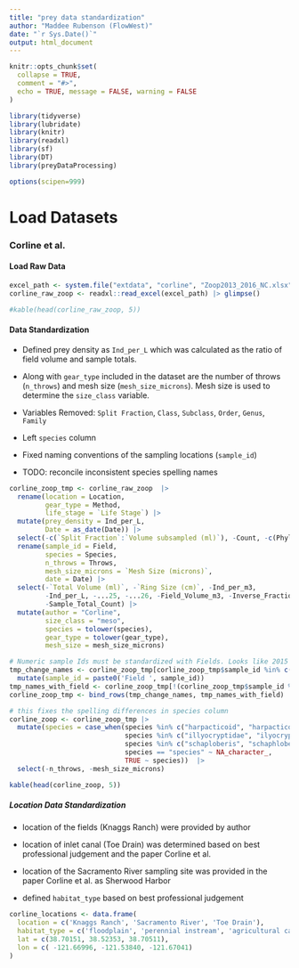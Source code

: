```yaml
---
title: "prey data standardization"
author: "Maddee Rubenson (FlowWest)"
date: "`r Sys.Date()`"
output: html_document
---
```


```r
knitr::opts_chunk$set(
  collapse = TRUE,
  comment = "#>",
  echo = TRUE, message = FALSE, warning = FALSE
)

library(tidyverse)
library(lubridate)
library(knitr)
library(readxl)
library(sf)
library(DT)
library(preyDataProcessing)

options(scipen=999)
```

# Load Datasets {.tabset .tabset-fade .tabset-pills}

### Corline et al. {.tabset .tabset-fade .tabset-pills}

#### Load Raw Data

```r
excel_path <- system.file("extdata", "corline", "Zoop2013_2016_NC.xlsx", package = "preyDataProcessing")
corline_raw_zoop <- readxl::read_excel(excel_path) |> glimpse()

#kable(head(corline_raw_zoop, 5))
```

#### Data Standardization

-   Defined prey density as `Ind_per_L` which was calculated as the ratio of field volume and sample totals.

-   Along with `gear_type` included in the dataset are the number of throws (`n_throws`) and mesh size (`mesh_size_microns`). Mesh size is used to determine the `size_class` variable.

-   Variables Removed: `Split Fraction`, `Class`, `Subclass`, `Order`, `Genus`, `Family`

-   Left `species` column

-   Fixed naming conventions of the sampling locations (`sample_id`)

-   TODO: reconcile inconsistent species spelling names

```r
corline_zoop_tmp <- corline_raw_zoop  |> 
  rename(location = Location, 
         gear_type = Method, 
         life_stage = `Life Stage`) |> 
  mutate(prey_density = Ind_per_L,
         Date = as_date(Date)) |> 
  select(-c(`Split Fraction`:`Volume subsampled (ml)`), -Count, -c(Phylum:Genus)) %>%
  rename(sample_id = Field, 
         species = Species, 
         n_throws = Throws, 
         mesh_size_microns = `Mesh Size (microns)`,
         date = Date) |> 
  select(-`Total Volume (ml)`, -`Ring Size (cm)`, -Ind_per_m3,
         -Ind_per_L, -...25, -...26, -Field_Volume_m3, -Inverse_Fraction, 
         -Sample_Total_Count) |> 
  mutate(author = "Corline",
         size_class = "meso",
         species = tolower(species),
         gear_type = tolower(gear_type),
         mesh_size = mesh_size_microns) 

# Numeric sample Ids must be standardized with Fields. Looks like 2015 data has 1 - 9 as sample Id while data from 2013 has Field 1 - Field 9. This is updated to have the sample_ids as follows, where the NA corresponds to the sites on the Sacramento River. 
tmp_change_names <- corline_zoop_tmp[corline_zoop_tmp$sample_id %in% c(1:10), ] %>%
  mutate(sample_id = paste0('Field ', sample_id))
tmp_names_with_field <- corline_zoop_tmp[!(corline_zoop_tmp$sample_id %in% c(1:10)), ]
corline_zoop_tmp <- bind_rows(tmp_change_names, tmp_names_with_field)

# this fixes the spelling differences in species column 
corline_zoop <- corline_zoop_tmp |> 
  mutate(species = case_when(species %in% c("harpacticoid", "harpacticoida") ~ "harpacticoida",
                             species %in% c("illyocryptidae", "ilyocryptidae") ~ "ilyocryptidae",
                             species %in% c("schaploberis", "schaphloberis") ~ "schaphloberis", 
                             species == "species" ~ NA_character_, 
                             TRUE ~ species))  |> 
  select(-n_throws, -mesh_size_microns) 

kable(head(corline_zoop, 5))

```

##### Location Data Standardization

-   location of the fields (Knaggs Ranch) were provided by author

-   location of inlet canal (Toe Drain) was determined based on best professional judgement and the paper Corline et al.

-   location of the Sacramento River sampling site was provided in the paper Corline et al. as Sherwood Harbor

-   defined `habitat_type` based on best professional judgement

```r

corline_locations <- data.frame(
  location = c('Knaggs Ranch', 'Sacramento River', 'Toe Drain'),
  habitat_type = c('floodplain', 'perennial instream', 'agricultural canal'), # TODO update these habitat designations per recommendations from J. Montgomery
  lat = c(38.70151, 38.52353, 38.70511),
  lon = c( -121.66996, -121.53840, -121.67041)
)

```

